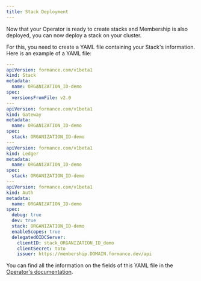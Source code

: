 ```yaml
---
title: Stack Deployment
---
```


Now that your Operator is ready to create stacks and Membership is also deployed, you can now deploy a stack on your cluster.

For this, you need to create a YAML file containing your Stack's information. Here is an example of a YAML file:

```yaml
---
apiVersion: formance.com/v1beta1
kind: Stack
metadata:
  name: ORGANIZATION_ID-demo
spec:
  versionsFromFile: v2.0
---
apiVersion: formance.com/v1beta1
kind: Gateway
metadata:
  name: ORGANIZATION_ID-demo
spec:
  stack: ORGANIZATION_ID-demo
---
apiVersion: formance.com/v1beta1
kind: Ledger
metadata:
  name: ORGANIZATION_ID-demo
spec:
  stack: ORGANIZATION_ID-demo
---
apiVersion: formance.com/v1beta1
kind: Auth
metadata:
  name: ORGANIZATION_ID-demo
spec:
  debug: true
  dev: true
  stack: ORGANIZATION_ID-demo
  enableScopes: true
  delegatedOIDCServer:
    clientID: stack_ORGANIZATION_ID_demo
    clientSecret: toto
    issuer: https://membership.DOMAIN.formance.dev/api
```

You can find all the information on the fields of this YAML file in the [Operator's documentation](/operator/crd/modules/stack.mdx).